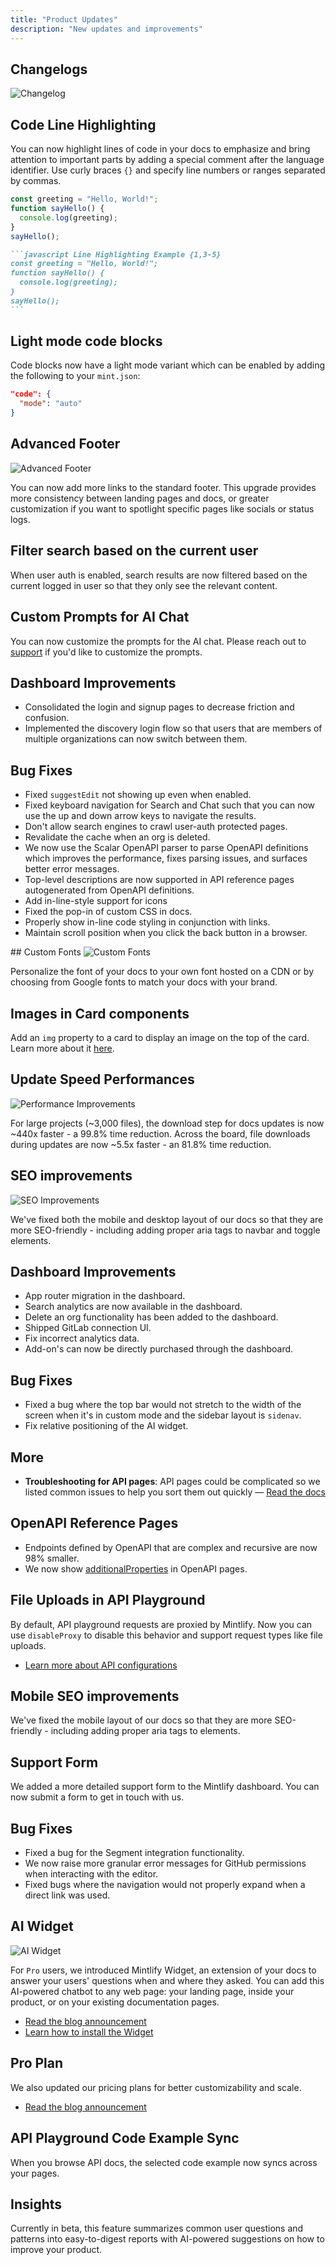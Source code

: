 ```yaml
---
title: "Product Updates"
description: "New updates and improvements"
---
```


<Update label="October 2024">

## Changelogs

<Frame>
  <img src="/images/changelog/changelog.jpg" alt="Changelog" />
</Frame>


## Code Line Highlighting

You can now highlight lines of code in your docs to emphasize and bring attention to important parts by adding a special comment after the language identifier. Use curly braces `{}` and specify line numbers or ranges separated by commas.

```javascript Line Highlighting Example {1,3-5}
const greeting = "Hello, World!";
function sayHello() {
  console.log(greeting);
}
sayHello();
```

````md
```javascript Line Highlighting Example {1,3-5}
const greeting = "Hello, World!";
function sayHello() {
  console.log(greeting);
}
sayHello();
```
````

## Light mode code blocks

Code blocks now have a light mode variant which can be enabled by adding the following to your `mint.json`:

```json
"code": {
  "mode": "auto"
}
```

## Advanced Footer

<Frame>
  <img src="/images/changelog/advanced-footer.gif" alt="Advanced Footer" />
</Frame>

You can now add more links to the standard footer. This upgrade
provides more consistency between landing pages and docs, or greater customization
if you want to spotlight specific pages like socials or status logs.

## Filter search based on the current user

When user auth is enabled, search results are now filtered based on the current logged in user so that they only see the relevant content.

## Custom Prompts for AI Chat

You can now customize the prompts for the AI chat. Please reach out to [support](mailto:sales@mintlify.com) if you'd like to customize the prompts.

## Dashboard Improvements

- Consolidated the login and signup pages to decrease friction and confusion.
- Implemented the discovery login flow so that users that are members of multiple organizations can now switch between them.

## Bug Fixes

- Fixed `suggestEdit` not showing up even when enabled.
- Fixed keyboard navigation for Search and Chat such that you can now use the up and down arrow keys to navigate the results.
- Don't allow search engines to crawl user-auth protected pages.
- Revalidate the cache when an org is deleted.
- We now use the Scalar OpenAPI parser to parse OpenAPI definitions which improves the performance, fixes parsing issues, and surfaces better error messages.
- Top-level descriptions are now supported in API reference pages autogenerated from OpenAPI definitions.
- Add in-line-style support for icons
- Fixed the pop-in of custom CSS in docs.
- Properly show in-line code styling in conjunction with links.
- Maintain scroll position when you click the back button in a browser.

</Update>

<Update label="September 2024">
  ## Custom Fonts

<Frame>
  <img src="/images/changelog/custom-fonts.jpeg" alt="Custom Fonts" />
</Frame>

  Personalize the font of your docs to your own font hosted on a CDN or by choosing from Google fonts to match your docs with your brand.

## Images in Card components

Add an `img` property to a card to display an image on the top of the card. Learn more about it [here](/content/components/cards#image-card).

## Update Speed Performances

<Frame>
  <img src="/images/changelog/performance-improvements.png" alt="Performance Improvements" />
</Frame>

For large projects (~3,000 files), the download step for docs updates is now
~440x faster - a 99.8% time reduction. Across the board, file downloads during
updates are now ~5.5x faster - an 81.8% time reduction.

## SEO improvements

<Frame>
  <img src="/images/changelog/seo-improvements.jpeg" alt="SEO Improvements" />
</Frame>

We've fixed  both the mobile and desktop layout of our docs so that they are more SEO-friendly - including adding proper aria tags to navbar and toggle elements.

## Dashboard Improvements

- App router migration in the dashboard.
- Search analytics are now available in the dashboard.
- Delete an org functionality has been added to the dashboard.
- Shipped GitLab connection UI.
- Fix incorrect analytics data.
- Add-on's can now be directly purchased through the dashboard.

## Bug Fixes

- Fixed a bug where the top bar would not stretch to the width of the screen when it's in custom mode and  the sidebar layout is `sidenav`.
- Fix relative positioning of the AI widget.

## More

- **Troubleshooting for API pages**: API pages could be complicated so we listed
  common issues to help you sort them out quickly —
  [Read the docs](/api-playground/troubleshooting)
</Update>

<Update label="August 2024">

## OpenAPI Reference Pages

- Endpoints defined by OpenAPI that are complex and recursive are now 98%
  smaller.
- We now show
  [additionalProperties](https://swagger.io/docs/specification/data-models/dictionaries/)
  in OpenAPI pages.

## File Uploads in API Playground

By default, API playground requests are proxied by Mintlify. Now you can use
`disableProxy` to disable this behavior and support request types like file
uploads.

- [Learn more about API configurations](/settings/global#api-configurations)

## Mobile SEO improvements

We've fixed the mobile layout of our docs so that they are more SEO-friendly -
including adding proper aria tags to elements.

## Support Form

We added a more detailed support form to the Mintlify dashboard. You can now
submit a form to get in touch with us.

## Bug Fixes

- Fixed a bug for the Segment integration functionality.
- We now raise more granular error messages for GitHub permissions when
  interacting with the editor.
- Fixed bugs where the navigation would not properly expand when a direct link
  was used.


</Update>

<Update label="July 2024">

## AI Widget

<Frame>
  <img src="/images/changelog/widget.png" alt="AI Widget" />
</Frame>

For `Pro` users, we introduced Mintlify Widget, an extension of your docs to
answer your users' questions when and where they asked. You can add this
AI-powered chatbot to any web page: your landing page, inside your product, or
on your existing documentation pages.

- [Read the blog announcement](https://mintlify.com/blog/widget)
- [Learn how to install the Widget](/advanced/widget/chat#getting-started)

## Pro Plan

We also updated our pricing plans for better customizability and scale.

- [Read the blog announcement](https://mintlify.com/blog/pro-plan)

## API Playground Code Example Sync

When you browse API docs, the selected code example now syncs across your pages.

## Insights

Currently in beta, this feature summarizes common user questions and patterns
into easy-to-digest reports with AI-powered suggestions on how to improve your
product.

</Update>

